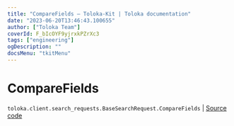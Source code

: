 ```yaml
---
title: "CompareFields — Toloka-Kit | Toloka documentation"
date: "2023-06-20T13:46:43.100655"
author: ["Toloka Team"]
coverId: F_bIcOYF9yjrxkPZrXc3
tags: ["engineering"]
ogDescription: ""
docsMenu: "tkitMenu"
---
```


# CompareFields

`toloka.client.search_requests.BaseSearchRequest.CompareFields` | [Source code](https://github.com/Toloka/toloka-kit/blob/v1.2.0/src/client/search_requests.py#L174)